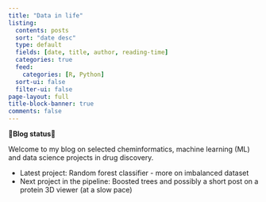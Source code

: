 ```yaml
---
title: "Data in life"
listing:
  contents: posts
  sort: "date desc"
  type: default
  fields: [date, title, author, reading-time]
  categories: true
  feed: 
    categories: [R, Python]
  sort-ui: false
  filter-ui: false
page-layout: full
title-block-banner: true
comments: false
---
```


**🌟Blog status🌟**

Welcome to my blog on selected cheminformatics, machine learning (ML) and data science projects in drug discovery.

* Latest project: Random forest classifier - more on imbalanced dataset
* Next project in the pipeline: Boosted trees and possibly a short post on a protein 3D viewer (at a slow pace)

<br>

<a rel="me" href="https://fosstodon.org/@jhylin"></a>